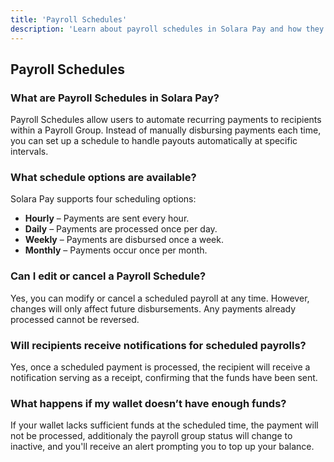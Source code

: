 ```yaml
---
title: 'Payroll Schedules'
description: 'Learn about payroll schedules in Solara Pay and how they work'
---
```


## Payroll Schedules

### What are Payroll Schedules in Solara Pay?  
Payroll Schedules allow users to automate recurring payments to recipients within a Payroll Group. Instead of manually disbursing payments each time, you can set up a schedule to handle payouts automatically at specific intervals.  

### What schedule options are available?  
Solara Pay supports four scheduling options:  

- **Hourly** – Payments are sent every hour.  
- **Daily** – Payments are processed once per day.  
- **Weekly** – Payments are disbursed once a week.  
- **Monthly** – Payments occur once per month.  

### Can I edit or cancel a Payroll Schedule?  
Yes, you can modify or cancel a scheduled payroll at any time. However, changes will only affect future disbursements. Any payments already processed cannot be reversed.  

### Will recipients receive notifications for scheduled payrolls?  
Yes, once a scheduled payment is processed, the recipient will receive a notification serving as a receipt, confirming that the funds have been sent.  

### What happens if my wallet doesn’t have enough funds?  
If your wallet lacks sufficient funds at the scheduled time, the payment will not be processed, additionaly the payroll group status will change to inactive, and you'll receive an alert prompting you to top up your balance.  
